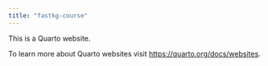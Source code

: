 ```yaml
---
title: "fastkg-course"
---
```


This is a Quarto website.

To learn more about Quarto websites visit <https://quarto.org/docs/websites>.
